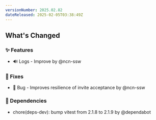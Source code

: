 ```yaml
---
versionNumber: 2025.02.82
dateReleased: 2025-02-05T03:38:49Z
---
```


## What's Changed
### ✨ Features
* 🔊 Logs - Improve by @ncn-ssw

### 🔧 Fixes
* 🐛 Bug - Improves resilience of invite acceptance by @ncn-ssw

### 👒 Dependencies
* chore(deps-dev): bump vitest from 2.1.8 to 2.1.9 by @dependabot


